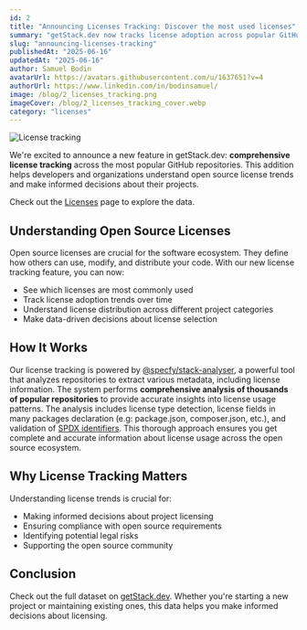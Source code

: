 ```yaml
---
id: 2
title: "Announcing Licenses Tracking: Discover the most used licenses"
summary: "getStack.dev now tracks license adoption across popular GitHub repositories. Get insights into open source license trends, updated weekly with real data from thousands of repositories."
slug: "announcing-licenses-tracking"
publishedAt: "2025-06-16"
updatedAt: "2025-06-16"
author: Samuel Bodin
avatarUrl: https://avatars.githubusercontent.com/u/1637651?v=4
authorUrl: https://www.linkedin.com/in/bodinsamuel/
image: /blog/2_licenses_tracking.png
imageCover: /blog/2_licenses_tracking_cover.webp
category: "licenses"
---
```


<img src="/blog/2_licenses_tracking.png" alt="License tracking" />

We're excited to announce a new feature in getStack.dev: **comprehensive license tracking** across the most popular GitHub repositories. This addition helps developers and organizations understand open source license trends and make informed decisions about their projects.

Check out the [Licenses](https://getstack.dev/licenses) page to explore the data.


## Understanding Open Source Licenses

Open source licenses are crucial for the software ecosystem. They define how others can use, modify, and distribute your code. With our new license tracking feature, you can now:

- See which licenses are most commonly used
- Track license adoption trends over time
- Understand license distribution across different project categories
- Make data-driven decisions about license selection

## How It Works

Our license tracking is powered by [@specfy/stack-analyser](https://github.com/specfy/stack-analyser), a powerful tool that analyzes repositories to extract various metadata, including license information. The system performs **comprehensive analysis of thousands of popular repositories** to provide accurate insights into license usage patterns. The analysis includes license type detection, license fields in many packages declaration (e.g: package.json, composer.json, etc.), and validation of [SPDX identifiers](https://spdx.org/licenses/). This thorough approach ensures you get complete and accurate information about license usage across the open source ecosystem.

## Why License Tracking Matters

Understanding license trends is crucial for:
- Making informed decisions about project licensing
- Ensuring compliance with open source requirements
- Identifying potential legal risks
- Supporting the open source community

## Conclusion

Check out the full dataset on [getStack.dev](https://getstack.dev). Whether you're starting a new project or maintaining existing ones, this data helps you make informed decisions about licensing.

